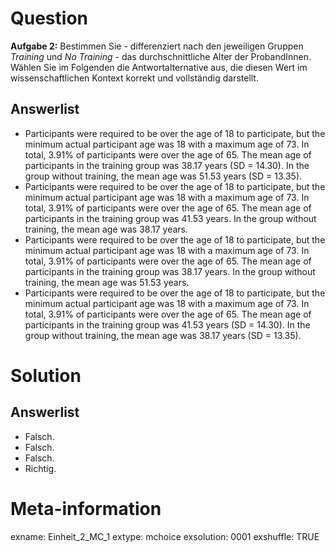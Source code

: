 Question
========
**Aufgabe 2:** Bestimmen Sie - differenziert nach den jeweiligen Gruppen *Training* und *No Training* - das durchschnittliche Alter der ProbandInnen. Wählen Sie im Folgenden die Antwortalternative aus, die diesen Wert im wissenschaftlichen Kontext korrekt und vollständig darstellt.

Answerlist
----------
* Participants were required to be over the age of 18 to participate, but the minimum actual participant age was 18 with a maximum age of 73. In total, 3.91% of participants were over the age of 65. The mean age of participants in the training group was 38.17 years (SD = 14.30). In the group without training, the mean age was 51.53 years (SD = 13.35).
* Participants were required to be over the age of 18 to participate, but the minimum actual participant age was 18 with a maximum age of 73. In total, 3.91% of participants were over the age of 65. The mean age of participants in the training group was 41.53 years. In the group without training, the mean age was 38.17 years.
* Participants were required to be over the age of 18 to participate, but the minimum actual participant age was 18 with a maximum age of 73. In total, 3.91% of participants were over the age of 65. The mean age of participants in the training group was 38.17 years. In the group without training, the mean age was 51.53 years.
* Participants were required to be over the age of 18 to participate, but the minimum actual participant age was 18 with a maximum age of 73. In total, 3.91% of participants were over the age of 65. The mean age of participants in the training group was 41.53 years (SD = 14.30). In the group without training, the mean age was 38.17 years (SD = 13.35).


Solution
========

Answerlist
----------
* Falsch.
* Falsch. 
* Falsch. 
* Richtig. 


Meta-information
================
exname: Einheit_2_MC_1
extype: mchoice 
exsolution: 0001
exshuffle: TRUE